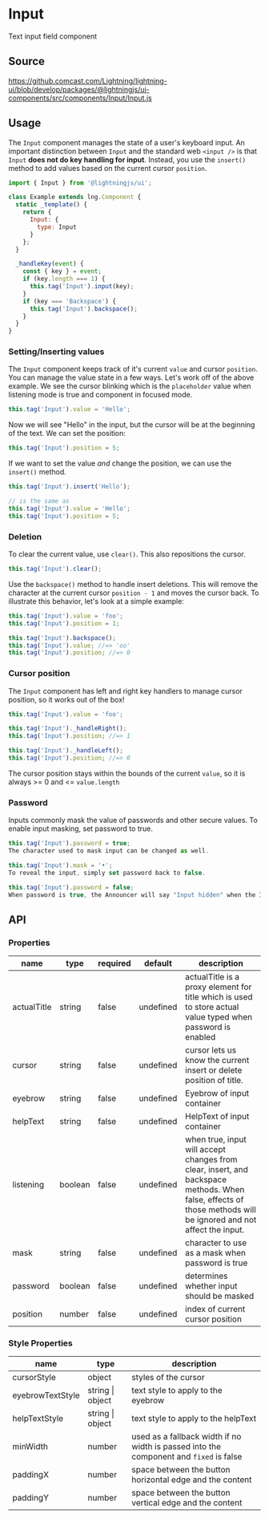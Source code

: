 
# Input

Text input field component

## Source

https://github.comcast.com/Lightning/lightning-ui/blob/develop/packages/@lightningjs/ui-components/src/components/Input/Input.js

## Usage

The `Input` component manages the state of a user's keyboard input. An important distinction between `Input` and the standard web `<input />` is that `Input` **does not do key handling for input**. Instead, you use the `insert()` method to add values based on the current cursor `position`.

```js
import { Input } from '@lightningjs/ui';

class Example extends lng.Component {
  static _template() {
    return {
      Input: {
        type: Input
      }
    };
  }

  _handleKey(event) {
    const { key } = event;
    if (key.length === 1) {
      this.tag('Input').input(key);
    }
    if (key === 'Backspace') {
      this.tag('Input').backspace();
    }
  }
}
```

<Canvas>
  <Story id="keyboard-input--input" />
</Canvas>

### Setting/Inserting values

The `Input` component keeps track of it's current `value` and cursor `position`. You can manage the value state in a few ways. Let's work off of the above example. We see the cursor blinking which is the `placeholder` value when listening mode is true and component in focused mode.

```js
this.tag('Input').value = 'Hello';
```

Now we will see "Hello" in the input, but the cursor will be at the beginning of the text. We can set the position:

```js
this.tag('Input').position = 5;
```

If we want to set the value _and_ change the position, we can use the `insert()` method.

```js
this.tag('Input').insert('Hello');

// is the same as
this.tag('Input').value = 'Hello';
this.tag('Input').position = 5;
```

### Deletion

To clear the current value, use `clear()`. This also repositions the cursor.

```js
this.tag('Input').clear();
```

Use the `backspace()` method to handle insert deletions. This will remove the character at the current cursor `position - 1` and moves the cursor back. To illustrate this behavior, let's look at a simple example:

```js
this.tag('Input').value = 'foo';
this.tag('Input').position = 1;

this.tag('Input').backspace();
this.tag('Input').value; //=> 'oo'
this.tag('Input').position; //=> 0
```

### Cursor position

The `Input` component has left and right key handlers to manage cursor position, so it works out of the box!

```js
this.tag('Input').value = 'foo';

this.tag('Input')._handleRight();
this.tag('Input').position; //=> 1

this.tag('Input')._handleLeft();
this.tag('Input').position; //=> 0
```

The cursor position stays within the bounds of the current `value`, so it is always >= 0 and <= `value.length`

### Password

Inputs commonly mask the value of passwords and other secure values. To enable input masking, set password to true.

```js
this.tag('Input').password = true;
The character used to mask input can be changed as well.

this.tag('Input').mask = '•';
To reveal the input, simply set password back to false.

this.tag('Input').password = false;
When password is true, the Announcer will say "Input hidden" when the Input is focused.
```

## API

### Properties

| name        | type    | required | default   | description                                                                                                                                                    |
| ----------- | ------- | -------- | --------- | -------------------------------------------------------------------------------------------------------------------------------------------------------------- |
| actualTitle | string  | false    | undefined | actualTitle is a proxy element for title which is used to store actual value typed when password is enabled                                                    |
| cursor      | string  | false    | undefined | cursor lets us know the current insert or delete position of title.                                                                                            |
| eyebrow     | string  | false    | undefined | Eyebrow of input container                                                                                                                                     |
| helpText    | string  | false    | undefined | HelpText of input container                                                                                                                                    |
| listening   | boolean | false    | undefined | when true, input will accept changes from clear, insert, and backspace methods. When false, effects of those methods will be ignored and not affect the input. |
| mask        | string  | false    | undefined | character to use as a mask when password is true                                                                                                               |
| password    | boolean | false    | undefined | determines whether input should be masked                                                                                                                      |
| position    | number  | false    | undefined | index of current cursor position                                                                                                                               |

### Style Properties

| name             | type             | description                                                                            |
| ---------------- | ---------------- | -------------------------------------------------------------------------------------- |
| cursorStyle      | object           | styles of the cursor                                                                   |
| eyebrowTextStyle | string \| object | text style to apply to the eyebrow                                                     |
| helpTextStyle    | string \| object | text style to apply to the helpText                                                    |
| minWidth         | number           | used as a fallback width if no width is passed into the component and `fixed` is false |
| paddingX         | number           | space between the button horizontal edge and the content                               |
| paddingY         | number           | space between the button vertical edge and the content                                 |

